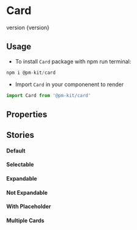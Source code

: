
<Meta title="Design System|Card" componenent={Card} />

# Card
<Subtitle>
version {version}
</Subtitle>

## Usage
* To install `Card` package with npm run terminal:

```jsx
npm i @pm-kit/card
```
* Import `Card` in your componenent to render

```jsx
import Card from '@pm-kit/card'
```

## Properties 

<Props of={Card} />

## Stories


#### Default
<Preview>
<Story name="Default">
 <Primary />
</Story>
</Preview>

#### Selectable
<Preview>
<Story name="Selectable">
 <Selectable />
</Story>
</Preview>

#### Expandable
<Preview>
<Story name="Expandable">
 <Expandable />
</Story>
</Preview>

#### Not Expandable
<Preview>
<Story name="Not Expandable">
 <NotExpandable />
</Story>
</Preview>

#### With Placeholder
<Preview>
<Story name="With Placeholder">
 <WithPlaceholder />
</Story>
</Preview>

#### Multiple Cards
<Preview>
<Story name="Multiple Cards">
 <MultipleCards />
</Story>
</Preview>